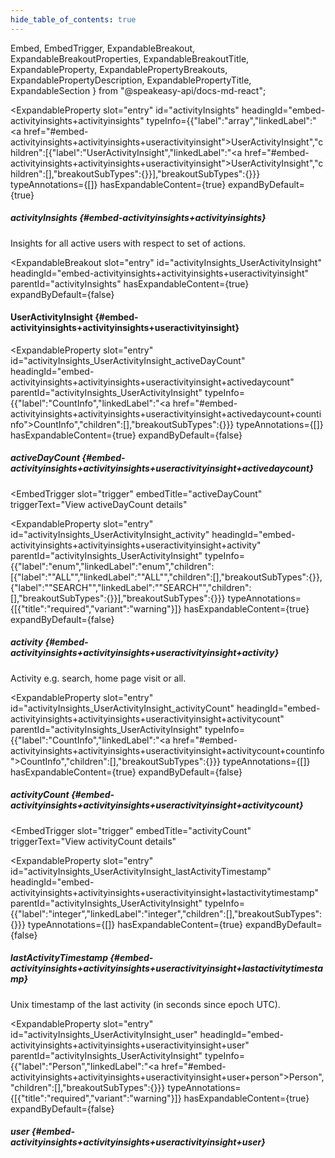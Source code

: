 ```yaml
---
hide_table_of_contents: true
---
```

  Embed,
  EmbedTrigger,
  ExpandableBreakout,
  ExpandableBreakoutProperties,
  ExpandableBreakoutTitle,
  ExpandableProperty,
  ExpandablePropertyBreakouts,
  ExpandablePropertyDescription,
  ExpandablePropertyTitle,
  ExpandableSection
} from "@speakeasy-api/docs-md-react";

<ExpandableSection>

<ExpandableProperty
  slot="entry"
  id="activityInsights"
  headingId="embed-activityinsights+activityinsights"
  typeInfo={{"label":"array","linkedLabel":"<a href=\"#embed-activityinsights+activityinsights+useractivityinsight\">UserActivityInsight</a>","children":[{"label":"UserActivityInsight","linkedLabel":"<a href=\"#embed-activityinsights+activityinsights+useractivityinsight\">UserActivityInsight</a>","children":[],"breakoutSubTypes":{}}],"breakoutSubTypes":{}}}
  typeAnnotations={[]}
  hasExpandableContent={true}
  expandByDefault={true}
>

<ExpandablePropertyTitle slot="title">

##### activityInsights \{#embed-activityinsights+activityinsights\}

</ExpandablePropertyTitle>

<ExpandablePropertyDescription slot="description">

Insights for all active users with respect to set of actions.

</ExpandablePropertyDescription>

<ExpandablePropertyBreakouts slot="breakouts">

<ExpandableBreakout
  slot="entry"
  id="activityInsights_UserActivityInsight"
  headingId="embed-activityinsights+activityinsights+useractivityinsight"
  parentId="activityInsights"
  hasExpandableContent={true}
  expandByDefault={false}
>

<ExpandableBreakoutTitle slot="title">

#### UserActivityInsight \{#embed-activityinsights+activityinsights+useractivityinsight\}

</ExpandableBreakoutTitle>

<ExpandableBreakoutProperties slot="properties">

<ExpandableProperty
  slot="entry"
  id="activityInsights_UserActivityInsight_activeDayCount"
  headingId="embed-activityinsights+activityinsights+useractivityinsight+activedaycount"
  parentId="activityInsights_UserActivityInsight"
  typeInfo={{"label":"CountInfo","linkedLabel":"<a href=\"#embed-activityinsights+activityinsights+useractivityinsight+activedaycount+countinfo\">CountInfo</a>","children":[],"breakoutSubTypes":{}}}
  typeAnnotations={[]}
  hasExpandableContent={true}
  expandByDefault={false}
>

<ExpandablePropertyTitle slot="title">

##### activeDayCount \{#embed-activityinsights+activityinsights+useractivityinsight+activedaycount\}

</ExpandablePropertyTitle>

<ExpandablePropertyBreakouts slot="breakouts">

<Embed slot="embed">

<EmbedTrigger
  slot="trigger"
  embedTitle="activeDayCount"
  triggerText="View activeDayCount details"
>

<Embedactivedaycount />

</EmbedTrigger>

</Embed>

</ExpandablePropertyBreakouts>

</ExpandableProperty>

<ExpandableProperty
  slot="entry"
  id="activityInsights_UserActivityInsight_activity"
  headingId="embed-activityinsights+activityinsights+useractivityinsight+activity"
  parentId="activityInsights_UserActivityInsight"
  typeInfo={{"label":"enum","linkedLabel":"enum","children":[{"label":"\"ALL\"","linkedLabel":"\"ALL\"","children":[],"breakoutSubTypes":{}},{"label":"\"SEARCH\"","linkedLabel":"\"SEARCH\"","children":[],"breakoutSubTypes":{}}],"breakoutSubTypes":{}}}
  typeAnnotations={[{"title":"required","variant":"warning"}]}
  hasExpandableContent={true}
  expandByDefault={false}
>

<ExpandablePropertyTitle slot="title">

##### activity \{#embed-activityinsights+activityinsights+useractivityinsight+activity\}

</ExpandablePropertyTitle>

<ExpandablePropertyDescription slot="description">

Activity e.g. search, home page visit or all.

</ExpandablePropertyDescription>

</ExpandableProperty>

<ExpandableProperty
  slot="entry"
  id="activityInsights_UserActivityInsight_activityCount"
  headingId="embed-activityinsights+activityinsights+useractivityinsight+activitycount"
  parentId="activityInsights_UserActivityInsight"
  typeInfo={{"label":"CountInfo","linkedLabel":"<a href=\"#embed-activityinsights+activityinsights+useractivityinsight+activitycount+countinfo\">CountInfo</a>","children":[],"breakoutSubTypes":{}}}
  typeAnnotations={[]}
  hasExpandableContent={true}
  expandByDefault={false}
>

<ExpandablePropertyTitle slot="title">

##### activityCount \{#embed-activityinsights+activityinsights+useractivityinsight+activitycount\}

</ExpandablePropertyTitle>

<ExpandablePropertyBreakouts slot="breakouts">

<Embed slot="embed">

<EmbedTrigger
  slot="trigger"
  embedTitle="activityCount"
  triggerText="View activityCount details"
>

<Embedactivitycount />

</EmbedTrigger>

</Embed>

</ExpandablePropertyBreakouts>

</ExpandableProperty>

<ExpandableProperty
  slot="entry"
  id="activityInsights_UserActivityInsight_lastActivityTimestamp"
  headingId="embed-activityinsights+activityinsights+useractivityinsight+lastactivitytimestamp"
  parentId="activityInsights_UserActivityInsight"
  typeInfo={{"label":"integer","linkedLabel":"integer","children":[],"breakoutSubTypes":{}}}
  typeAnnotations={[]}
  hasExpandableContent={true}
  expandByDefault={false}
>

<ExpandablePropertyTitle slot="title">

##### lastActivityTimestamp \{#embed-activityinsights+activityinsights+useractivityinsight+lastactivitytimestamp\}

</ExpandablePropertyTitle>

<ExpandablePropertyDescription slot="description">

Unix timestamp of the last activity (in seconds since epoch UTC).

</ExpandablePropertyDescription>

</ExpandableProperty>

<ExpandableProperty
  slot="entry"
  id="activityInsights_UserActivityInsight_user"
  headingId="embed-activityinsights+activityinsights+useractivityinsight+user"
  parentId="activityInsights_UserActivityInsight"
  typeInfo={{"label":"Person","linkedLabel":"<a href=\"#embed-activityinsights+activityinsights+useractivityinsight+user+person\">Person</a>","children":[],"breakoutSubTypes":{}}}
  typeAnnotations={[{"title":"required","variant":"warning"}]}
  hasExpandableContent={true}
  expandByDefault={false}
>

<ExpandablePropertyTitle slot="title">

##### user \{#embed-activityinsights+activityinsights+useractivityinsight+user\}

</ExpandablePropertyTitle>

<ExpandablePropertyBreakouts slot="breakouts">

<Embed slot="embed">

<EmbedTrigger slot="trigger" embedTitle="user" triggerText="View user details">

<Embeduser />

</EmbedTrigger>

</Embed>

</ExpandablePropertyBreakouts>

</ExpandableProperty>

</ExpandableBreakoutProperties>

</ExpandableBreakout>

</ExpandablePropertyBreakouts>

</ExpandableProperty>

</ExpandableSection>
